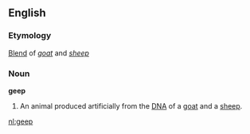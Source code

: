 ==English==
===Etymology===
[[Blend]] of ''[[goat]]'' and ''[[sheep]]''

===Noun===
'''geep'''

#An animal produced artificially from the [[DNA]] of a [[goat]] and a [[sheep]].

[[nl:geep]]